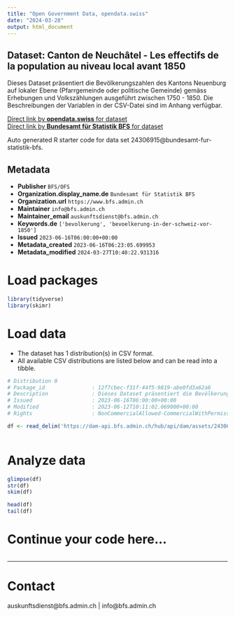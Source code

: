 ```yaml
---
title: "Open Government Data, opendata.swiss"
date: "2024-03-28"
output: html_document
---
```


## Dataset: Canton de Neuchâtel - Les effectifs de la population au niveau local avant 1850

Dieses Dataset präsentiert die Bevölkerungszahlen des Kantons Neuenburg auf lokaler Ebene (Pfarrgemeinde oder politische Gemeinde) gemäss Erhebungen und Volkszählungen ausgeführt zwischen 1750 - 1850. Die Beschreibungen der Variablen in der CSV-Datei sind im Anhang verfügbar.

[Direct link by **opendata.swiss** for dataset](https://opendata.swiss/de/dataset/canton-de-neuchatel-les-effectifs-de-la-population-au-niveau-local-avant-1850)<br>
[Direct link by **Bundesamt für Statistik BFS** for dataset](https://www.bfs.admin.ch/asset/de/ts-x-01-2223-NE)

Auto generated R starter code for data set 24306915@bundesamt-fur-statistik-bfs.

## Metadata

- **Publisher** `BFS/OFS`
- **Organization.display_name.de** `Bundesamt für Statistik BFS`
- **Organization.url** `https://www.bfs.admin.ch`
- **Maintainer** `info@bfs.admin.ch`
- **Maintainer_email** `auskunftsdienst@bfs.admin.ch`
- **Keywords.de** `['bevolkerung', 'bevoelkerung-in-der-schweiz-vor-1850']`
- **Issued** `2023-06-16T06:00:00+00:00`
- **Metadata_created** `2023-06-16T06:23:05.699953`
- **Metadata_modified** `2024-03-27T10:40:22.931316`


# Load packages

```r

library(tidyverse)
library(skimr)

```

# Load data

-   The dataset has 1 distribution(s) in CSV format.
-   All available CSV distributions are listed below and can be read into a tibble.

```r

# Distribution 0
# Package_id               : 12f7cbec-f31f-44f5-9819-abe0fd3a62a6
# Description              : Dieses Dataset präsentiert die Bevölkerungszahlen des Kantons Neuenburg auf lokaler Ebene (Pfarrgemeinde oder politische Gemeinde) gemäss Erhebungen und Volkszählungen ausgeführt zwischen 1750 - 1850. Die Beschreibungen der Variablen in der CSV-Datei sind im Anhang verfügbar.
# Issued                   : 2023-06-16T06:00:00+00:00
# Modified                 : 2023-06-12T10:11:02.069000+00:00
# Rights                   : NonCommercialAllowed-CommercialWithPermission-ReferenceRequired

df <- read_delim('https://dam-api.bfs.admin.ch/hub/api/dam/assets/24306930/master')



```

# Analyze data

```r

glimpse(df)
str(df)
skim(df)

head(df)
tail(df)

```

# Continue your code here...

```r

```

------------------------------------------------------------------------

# Contact

auskunftsdienst@bfs.admin.ch | info@bfs.admin.ch
